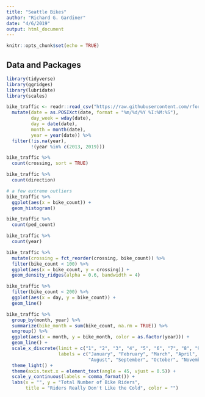 ```yaml
---
title: "Seattle Bikes"
author: "Richard G. Gardiner"
date: "4/6/2019"
output: html_document
---
```


```r
knitr::opts_chunk$set(echo = TRUE)
```

## Data and Packages

```r
library(tidyverse)
library(ggridges)
library(lubridate)
library(scales)

bike_traffic <- readr::read_csv("https://raw.githubusercontent.com/rfordatascience/tidytuesday/master/data/2019/2019-04-02/bike_traffic.csv") %>%
  mutate(date = as.POSIXct(date, format = "%m/%d/%Y %I:%M:%S"),
         day_week = wday(date),
         day = date(date),
         month = month(date),
         year = year(date)) %>%
  filter(!is.na(year), 
         !(year %in% c(2013, 2019)))
```

```r
bike_traffic %>%
  count(crossing, sort = TRUE)

bike_traffic %>%
  count(direction)

# a few extreme outliers
bike_traffic %>%
  ggplot(aes(x = bike_count)) +
  geom_histogram()

bike_traffic %>%
  count(ped_count)

bike_traffic %>%
  count(year)
```


```r
bike_traffic %>%
  mutate(crossing = fct_reorder(crossing, bike_count)) %>%
  filter(bike_count < 100) %>%
  ggplot(aes(x = bike_count, y = crossing)) +
  geom_density_ridges(alpha = 0.6, bandwidth = 4)
```


```r
bike_traffic %>%
  filter(bike_count < 200) %>%
  ggplot(aes(x = day, y = bike_count)) +
  geom_line() 

bike_traffic %>%
  group_by(month, year) %>%
  summarize(bike_month = sum(bike_count, na.rm = TRUE)) %>%
  ungroup() %>%
  ggplot(aes(x = month, y = bike_month, color = as.factor(year))) +
  geom_line() +
  scale_x_discrete(limit = c("1", "2", "3", "4", "5", "6", "7", "8", "9", "10", "11", "12"),
                   labels = c("January", "February", "March", "April", "May", "June", "July", 
                              "August", "September", "October", "November", "December")) +
  theme_light() +
  theme(axis.text.x = element_text(angle = 45, vjust = 0.5)) +
  scale_y_continuous(labels = comma_format()) +
  labs(x = "", y = "Total Number of Bike Riders",
       title = "Riders Really Don't Like the Cold", color = "")
```

